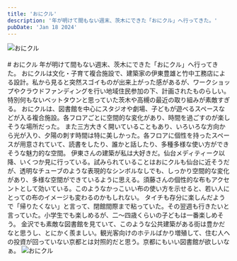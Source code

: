 ```yaml
---
title: 'おにクル'
description: '年が明けて間もない週末、茨木にできた「おにクル」へ行ってきた。'
pubDate: 'Jan 18 2024'
---
```



<Image src={img1} alt='おにクル' />

<br />
<br />

<VBlock column="auto" class='spaceTop'>
# おにクル
年が明けて間もない週末、茨木にできた「おにクル」へ行ってきた。
おにクルは文化・子育て複合施設で、建築家の伊東豊雄と竹中工務店による設計。私から見ると突然スゴイものが出来上がった感があるが、ワークショップやクラウドファンディングを行い地域住民参加の下、計画されたものらしい。特別何もないベットタウンと思っていた茨木や高槻の最近の取り組みが素敵すぎる。  
おにクルは、図書館を中心にスタジオや劇場、子どもが遊べるスペースなどが入る複合施設。各フロアごとに空間的な変化があり、時間を過ごすのが楽しそうな場所だった。  
また三方大きく開いていることもあり、いろいろな方向から光が入り、夕陽の刺す時間は特に美しかった。各フロアに個性を持ったスペースが用意されていて、読書をしたり、誰かと話したり、多種多様な使い方ができそうな魅力的な空間。
伊東さんの建築が私は大好きだ。仙台メディティーク以降、いくつか見に行っている。試みられていることはおにクルも仙台に近そうだが、透明なチューブのような表現的なシンボルなしでも、しっかり空間的な変化があり、多様な空間ができているように思える。須藤さんの個性的な布もアクセントとして効いている。このようなかっこいい布の使い方を示せると、若い人にとっての布のイメージも変わるのかもしれない。  
タイチも存分に楽しんだようで「帰りたくない」と言って、閉館間際まで粘っていた。その翌週も行きたいと言っていた。小学生でも楽しめるが、二〜四歳くらいの子どもは一番楽しめそう。  
金沢でも素敵な図書館を見ていて、このような公共建築がある街は豊かだなと思うし、とにかく羨ましい。観光客向けのホテルばかり増殖して、住む人への投資が回っていない京都とは対照的だと思う。京都にもいい図書館が欲しいなぁ。
</VBlock>


<Image src={img2} alt='おにクル' />